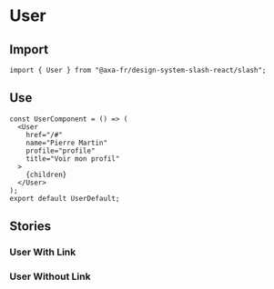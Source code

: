 
<Meta of={UserStories} />

# User

## Import

```tsx
import { User } from "@axa-fr/design-system-slash-react/slash";
```

## Use

```tsx
const UserComponent = () => (
  <User
    href="/#"
    name="Pierre Martin"
    profile="profile"
    title="Voir mon profil"
  >
    {children}
  </User>
);
export default UserDefault;
```

## Stories

### User With Link

<Canvas of={UserStories.UserWithLink} />
<Controls of={UserStories.UserWithLink} />

### User Without Link

<Canvas of={UserStories.UserWithoutLink} />
<Controls of={UserStories.UserWithoutLink} />
